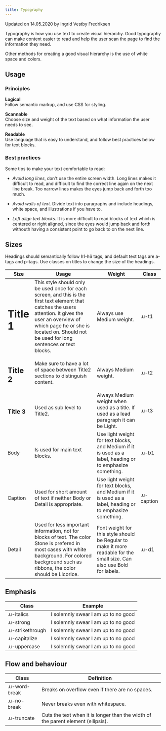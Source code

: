 ```yaml
---
title: Typography
---
```


<p class="u-d1">Updated on 14.05.2020 by Ingrid Vestby Fredriksen</p>

Typography is how you use text to create visual hierarchy. Good typography can make content easier to read and help the user scan the page to find the information they need.

Other methods for creating a good visual hierarchy is the use of white space and colors.

## Usage

### Principles

**Logical** <br/>
Follow semantic markup, and use CSS for styling.

**Scannable** <br/>
Choose size and weight of the text based on what information the user needs to see.

**Readable** <br/>
Use language that is easy to understand, and follow best practices below for text blocks.

### Best practices

Some tips to make your text comfortable to read:

- _Avoid long lines_, don't use the entire screen width. Long lines makes it difficult to read, and difficult to find the correct line again on the next line break. Too narrow lines makes the eyes jump back and forth too much.

- _Avoid walls of text_. Divide text into paragraphs and include headings, white space, and illustrations if you have to.

- _Left align text blocks_. It is more difficult to read blocks of text which is centered or right aligned, since the eyes would jump back and forth withouth having a consistent point to go back to on the next line.

## Sizes

Headings should semantically follow h1-h6 tags, and default text tags are a-tags and p-tags. Use classes on titles to change the size of the headings.

<table>
  <thead>
    <tr>
      <th>Size</th>
      <th>Usage</th>
      <th>Weight</th>
      <th>Class</th>
    </tr>
  </thead>
  <tbody>
    <tr>
      <td>
        <h1 class="u-t1 u-no-break">Title 1</h1>
      </td>
      <td>
        This style should only be used once for each screen, and this is the
        first text element that catches the users attention. It gives the user
        an overview of which page he or she is located on. Should not be used
        for long sentences or text blocks.
      </td>
      <td>Always use Medium weight.</td>
      <td>.u-t1</td>
    </tr>
    <tr>
      <td>
        <h2 class="u-t2 u-no-break">Title 2</h2>
      </td>
      <td>
        Make sure to have a lot of space between Title2 sections to distinguish
        content.
      </td>
      <td>Always Medium weight.</td>
      <td>.u-t2</td>
    </tr>
    <tr>
      <td>
        <h3 class="u-t3 u-no-break">Title 3</h3>
      </td>
      <td>Used as sub level to Title2.</td>
      <td>
        Always Medium weight when used as a title. If used as a lead paragraph
        it can be Light.
      </td>
      <td>.u-t3</td>
    </tr>
    <tr>
      <td>
        <p class="u-b1 u-no-break">Body</p>
      </td>
      <td>Is used for main text blocks.</td>
      <td>
        Use light weight for text blocks, and Medium if it is used as a label,
        heading or to emphasize something.
      </td>
      <td>.u-b1</td>
    </tr>
    <tr>
      <td>
        <p class="u-caption u-no-break">Caption</p>
      </td>
      <td>
        Used for short amount of text if neither Body or Detail is appropriate.
      </td>
      <td>
        Use light weight for text blocks, and Medium if it is used as a label,
        heading or to emphasize something.
      </td>
      <td class="u-no-break">.u-caption</td>
    </tr>
    <tr>
      <td>
        <p class="u-d1 u-no-break">Detail</p>
      </td>
      <td>
        Used for less important information, not for blocks of text. The color
        Stone is prefered in most cases with white background. For colored
        background such as ribbons, the color should be Licorice.
      </td>
      <td>
        Font weight for this style should be Regular to make it more readable
        for the small size. Can also use Bold for labels.
      </td>
      <td>.u-d1</td>
    </tr>
  </tbody>
</table>

## Emphasis

<table>
  <thead>
    <tr>
      <th>Class</th>
      <th>Example</th>
    </tr>
  </thead>
  <tbody>
    <tr>
      <td>.u-italics</td>
      <td class="u-italics">I solemnly swear I am up to no good</td>
    </tr>
    <tr>
      <td>.u-strong</td>
      <td class="u-strong">I solemnly swear I am up to no good</td>
    </tr>
    <tr>
      <td>.u-strikethrough</td>
      <td class="u-strikethrough">I solemnly swear I am up to no good</td>
    </tr>
    <tr>
      <td>.u-capitalize</td>
      <td class="u-capitalize">I solemnly swear I am up to no good</td>
    </tr>
    <tr>
      <td>.u-uppercase</td>
      <td class="u-uppercase">I solemnly swear I am up to no good</td>
    </tr>
  </tbody>
</table>

## Flow and behaviour

<table>
  <thead>
    <tr>
      <th>Class</th>
      <th>Definition</th>
    </tr>
  </thead>
  <tbody>
    <tr>
      <td>.u-word-break</td>
      <td>Breaks on overflow even if there are no spaces.</td>
    </tr>
    <tr>
      <td>.u-no-break</td>
      <td>Never breaks even with whitespace.</td>
    </tr>
    <tr>
      <td>.u-truncate</td>
      <td>
        Cuts the text when it is longer than the width of the parent element
        (ellipsis).
      </td>
    </tr>
  </tbody>
</table>
